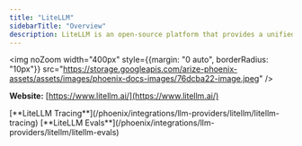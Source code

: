 ```yaml
---
title: "LiteLLM"
sidebarTitle: "Overview"
description: LiteLLM is an open-source platform that provides a unified interface to manage and access over 100 LLMs from various providers.
---
```

<img noZoom width="400px" style={{margin: "0 auto", borderRadius: "10px"}} src="https://storage.googleapis.com/arize-phoenix-assets/assets/images/phoenix-docs-images/76dcba22-image.jpeg" />

**Website:** [https://www.litellm.ai/](https://www.litellm.ai/)

<Columns cols={2}>
  <Card img="https://storage.googleapis.com/arize-phoenix-assets/assets/images/phoenix-docs-images/a22c16d3-image.avif">
    [**LiteLLM Tracing**](/phoenix/integrations/llm-providers/litellm/litellm-tracing)
  </Card>
  <Card img="https://storage.googleapis.com/arize-phoenix-assets/assets/images/phoenix-docs-images/a22c16d3-image.avif">
    [**LiteLLM Evals**](/phoenix/integrations/llm-providers/litellm/litellm-evals)
  </Card>
</Columns>